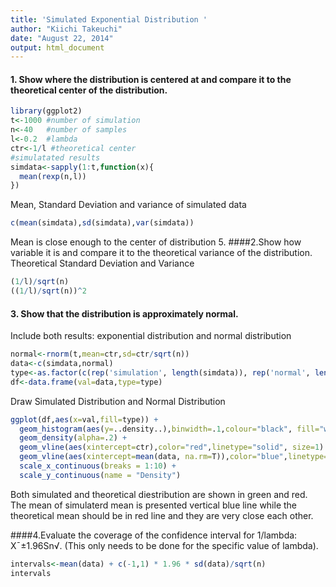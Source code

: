 ```yaml
---
title: 'Simulated Exponential Distribution '
author: "Kiichi Takeuchi"
date: "August 22, 2014"
output: html_document
---
```


#### 1. Show where the distribution is centered at and compare it to the theoretical center of the distribution.
```r
library(ggplot2)
t<-1000 #number of simulation
n<-40   #number of samples
l<-0.2  #lambda
ctr<-1/l #theoretical center
#simulatated results
simdata<-sapply(1:t,function(x){
  mean(rexp(n,l))
})
```
Mean, Standard Deviation and variance of simulated data
```r
c(mean(simdata),sd(simdata),var(simdata))
```
Mean is close enough to the center of distribution 5.
####2.Show how variable it is and compare it to the theoretical variance of the distribution.
Theoretical Standard Deviation and Variance
```r
(1/l)/sqrt(n)
((1/l)/sqrt(n))^2
```
#### 3. Show that the distribution is approximately normal. 
Include both results: exponential distribution and normal distribution
```r
normal<-rnorm(t,mean=ctr,sd=ctr/sqrt(n))
data<-c(simdata,normal)
type<-as.factor(c(rep('simulation', length(simdata)), rep('normal', length(normal))))
df<-data.frame(val=data,type=type)
```
Draw Simulated Distribution and Normal Distribution
```r
ggplot(df,aes(x=val,fill=type)) + 
  geom_histogram(aes(y=..density..),binwidth=.1,colour="black", fill="white") +
  geom_density(alpha=.2) +
  geom_vline(aes(xintercept=ctr),color="red",linetype="solid", size=1) +
  geom_vline(aes(xintercept=mean(data, na.rm=T)),color="blue",linetype="solid", size=1) +
  scale_x_continuous(breaks = 1:10) +
  scale_y_continuous(name = "Density")
```
Both simulated and theoretical diestribution are shown in green and red. The mean of simulaterd mean is presented vertical blue line while the theoretical mean should be in red line and they are very close each other.

####4.Evaluate the coverage of the confidence interval for 1/lambda: X¯±1.96Sn√. (This only needs to be done for the specific value of lambda). 
```r
intervals<-mean(data) + c(-1,1) * 1.96 * sd(data)/sqrt(n)
intervals
```